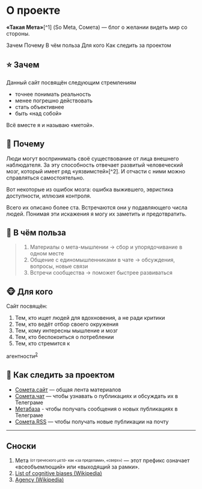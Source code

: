 
<SEO
  title="О проекте"
/>

# О проекте

**«Такая Мета»**[^1] (So Meta, Сомета) — блог о желании видеть мир со стороны.

<TableOfContents>
  <TOCItem href="#-зачем">Зачем</TOCItem>
  <TOCItem href="#🧠-почему">Почему</TOCItem>
  <TOCItem href="#-в-чём-польза">В чём польза</TOCItem>
  <TOCItem href="#-для-кого">Для кого</TOCItem>
  <TOCItem href="#-как-следить-за-проектом">Как следить за проектом</TOCItem>
</TableOfContents>

## ⭐️ Зачем

Данный сайт посвящён следующим стремлениям

- точнее понимать реальность
- менее погрешно действовать
- стать объективнее
- быть «над собой»

Всё вместе я и называю «метой».

## 🧠 Почему

Люди могут воспринимать своё существование от лица внешнего наблюдателя. За эту способность отвечает развитый человеческий мозг, который имеет ряд «уязвимстей»[^2]. И отчасти с ними можно справляться самостоятельно.

Вот некоторые из ошибок мозга: ошибка выжившего, эвристика доступности, иллюзия контроля.

Всего их описано более ста. Встречаются они у подавляющего числа людей. Понимая эти искажения я могу их заметить и предотвратить.

## 🍏 В чём польза

> 1. Материалы о мета-мышлении → сбор и упорядочивание в одном месте
> 4. Общение с единомышленниками в чате → обсуждения, вопросы, новые связи
> 3. Встречи сообщества → поможет быстрее развиваться

## 🐵 Для кого

Сайт посвящён:

1. Тем, кто ищет людей для вдохновения, а не ради критики
2. Тем, кто ведёт отбор своего окружения
3. Тем, кому интересны мышление и мозг
4. Тем, кто беспокоиться о потреблении
5. Тем, кто стремится к 
  <Tooltip  title="Агентность — способность человека к самостоятельному действию и к осознанному выбору" position="top" delay={333} theme="light">
    <span style={{textDecoration: "underline dashed"}}>агентности</span><sup><a href="#fn-3">2</a></sup>
  </Tooltip>

## 🔭 Как следить за проектом

- [Сомета.сайт](https://someta.site) — общая лента материалов
- [Сомета.чат](https://t.me/metaunity) — чтобы узнавать о публикациях и обсуждать их в Телеграме
- [Метабаза](https://t.me/metabaza) - чтобы получать сообщения о новых публикациях в Телеграме 
- [Сомета.RSS](https://someta.site/rss.xml) — чтобы получать новые публикации на почту

---

<CommentsBlock 
  pathName = '/about'
  postId = 'about'
  postTitle = 'about'
/>

## Сноски

1. <a name="fn-1"></a> Мета <sup><sub>(от греческого <i>μετά-</i> как «за пределами», «сверх»)</sub></sup> — этот префикс означает «всеобъемлющий» или «выходящий за рамки».
2. <a name="fn-2"></a> <a href="https://www.wikiwand.com/en/List_of_cognitive_biases">List of cognitive biases  (Wikipedia)</a>
3. <a name="fn-3"></a> <a href="https://www.wikiwand.com/en/Agency_(sociology)">Agency (Wikipedia)</a>